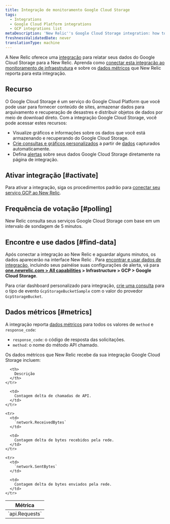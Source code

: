 ```yaml
---
title: Integração de monitoramento Google Cloud Storage
tags:
  - Integrations
  - Google Cloud Platform integrations
  - GCP integrations list
metaDescription: 'New Relic''s Google Cloud Storage integration: how to activate it and what data it reports.'
freshnessValidatedDate: never
translationType: machine
---
```


A New Relic oferece uma [integração](/docs/infrastructure/integrations-getting-started/getting-started/introduction-infrastructure-integrations) para relatar seus dados do Google Cloud Storage para a New Relic. Aprenda como [conectar esta integração ao monitoramento de infraestrutura](#connect) e sobre os [dados métricos](#metrics) que New Relic reporta para esta integração.

## Recurso

O Google Cloud Storage é um serviço do Google Cloud Platform que você pode usar para fornecer conteúdo de sites, armazenar dados para arquivamento e recuperação de desastres e distribuir objetos de dados por meio de download direto. Com a integração Google Cloud Storage, você pode acessar estes recursos:

* Visualize gráficos e informações sobre os dados que você está armazenando e recuperando do Google Cloud Storage.
* [Crie consultas e gráficos personalizados](/docs/using-new-relic/data/understand-data/query-new-relic-data) a partir de [dados](#metrics) capturados automaticamente.
* Defina [alertas](/docs/infrastructure/new-relic-infrastructure/infrastructure-alert-conditions/infrastructure-alerts-add-edit-or-view-host-alert-information#integration) sobre seus dados Google Cloud Storage diretamente na página de integração.

## Ativar integração [#activate]

Para ativar a integração, siga os procedimentos padrão para [conectar seu serviço GCP ao New Relic](/docs/connect-google-cloud-platform-services-infrastructure).

## Frequência de votação [#polling]

New Relic consulta seus serviços Google Cloud Storage com base em um intervalo de sondagem de 5 minutos.

## Encontre e use dados [#find-data]

Após conectar a integração ao New Relic e aguardar alguns minutos, os dados aparecerão na interface New Relic . Para [encontrar e usar dados de integração](/docs/telemetry-data-platform/understand-data/new-relic-data-types/), incluindo seus painéis<InlinePopover type="dashboards"/>e suas configurações de alerta, vá para <DNT>**[one.newrelic.com > All capabilities](https://one.newrelic.com/all-capabilities) > Infrastructure > GCP > Google Cloud Storage**</DNT>.

Para criar dashboard personalizado para integração, [crie uma consulta](/docs/integrations/new-relic-integrations/getting-started/use-integration-data-new-relic-insights) para o tipo de evento `GcpStorageBucketSample` com o valor do provedor `GcpStorageBucket`.

## Dados métricos [#metrics]

A integração reporta [dados métricos](/docs/telemetry-data-platform/understand-data/new-relic-data-types/#metrics) para todos os valores de `method` e `response_code`:

* `response_code`: o código de resposta das solicitações.
* `method`: o nome do método API chamado.

Os dados métricos que New Relic recebe da sua integração Google Cloud Storage incluem:

<table>
  <thead>
    <tr>
      <th style={{ width: "250px" }}>
        Métrica
      </th>

      <th>
        Descrição
      </th>
    </tr>
  </thead>

  <tbody>
    <tr>
      <td>
        `api.Requests`
      </td>

      <td>
        Contagem delta de chamadas de API.
      </td>
    </tr>

    <tr>
      <td>
        `network.ReceivedBytes`
      </td>

      <td>
        Contagem delta de bytes recebidos pela rede.
      </td>
    </tr>

    <tr>
      <td>
        `network.SentBytes`
      </td>

      <td>
        Contagem delta de bytes enviados pela rede.
      </td>
    </tr>
  </tbody>
</table>
